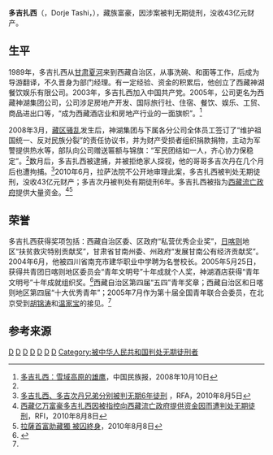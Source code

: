 '''多吉扎西'''（{{bo|z=རྡོ་རྗེ་བཀྲ་ཤིས་|w=rdo rje  bkra shis}}，Dorje Tashi，{{bd|1973年||}}），藏族富豪，因涉案被判无期徒刑，没收43亿元财产。

==生平==
1989年，多吉扎西从[[甘肃|甘肃]][[夏河|夏河]]来到西藏自治区，从事洗碗、和面等工作，后成为导游翻译，不久晋身为部门经理。有一定经验、资金的积累后，他创立了西藏神湖餐饮娱乐有限公司。2003年，多吉扎西加入中国共产党。2005年，公司更名为西藏神湖集团公司，公司涉足房地产开发、国际旅行社、住宿、餐饮、娱乐、工贸、商品进出口等，“成为西藏酒店业和房地产行业的一面旗帜”。<ref name="xy">[http://www.tibet.cn/news/rwxw/jjrw/200810/t20081010_431583.htm 多吉扎西：雪域高原的雄鹰]，中国民族报，2008年10月10日</ref>

2008年3月，[[2008年西藏骚乱|藏区骚乱]]发生后，神湖集团与下属各分公司全体员工签订了“维护祖国统一、反对民族分裂”的责任协议书，并为财产受损者组织捐款捐物，主动为军警提供热水等，部队向公司赠送匾额与锦旗：“军民团结如一人，齐心协力保稳定”。<ref name="xy" />数月后，多吉扎西被逮捕，并被拒绝家人探视，他的哥哥多吉次丹在几个月后也遭拘捕。<ref>[http://www.rfa.org/mandarin/Xinwen/tibet-08052010105835.html 多吉扎西、多吉次丹兄弟分别被判无期6年徒刑] {{Wayback|url=http://www.rfa.org/mandarin/Xinwen/tibet-08052010105835.html |date=20160304094207 }}，RFA，2010年8月5日</ref>2010年6月，拉萨法院不公开地审理此案，多吉扎西被判处无期徒刑，没收43亿元财产；多吉次丹被判处有期徒刑6年。多吉扎西被指为[[西藏流亡政府|西藏流亡政府]]提供大量资金。<ref>[http://www.chinese.rfi.fr/node/30256  西藏亿万富豪多吉扎西因被指控向西藏流亡政府提供资金因而遭判处无期徒刑]{{dead link|date=2017年12月 |bot=InternetArchiveBot |fix-attempted=yes }}，RFI，2010年8月8日</ref><ref>[http://news.chinatimes.com/mainland/0,5245,50504442x132010080800527,00.html 拉薩首富助藏獨 被囚終身]{{dead link|date=2018年2月 |bot=InternetArchiveBot |fix-attempted=yes }}，2010年8月8日</ref>

==荣誉==
多吉扎西获得奖项包括：西藏自治区委、区政府“私营优秀企业奖”，[[日喀则|日喀则]]地区“扶贫救灾特别贡献奖”，甘肃省甘南州委、州政府“发展甘南公有经济贡献奖”。2004年6月，他被四川省南充市建华职业中学聘为名誉校长。2005年5月25日，获得共青团日喀则地区委员会“青年文明号”十年成就个人奖，神湖酒店获得“青年文明号”十年成就组织奖。<ref>{{Cite web |url=http://people.tibetcul.com/dangdai/sjjy/200611/1752.html |title=多吉扎西：后藏崛起的青年企业家 |access-date=2010-08-08 |archive-url=https://web.archive.org/web/20100718004319/http://people.tibetcul.com/dangdai/sjjy/200611/1752.html |archive-date=2010-07-18 |dead-url=yes }}</ref>西藏自治区第四届“五四”青年奖章；西藏自治区和日喀则地区第四届“十大优秀青年”；2005年7月作为第十届全国青年联合会委员，在北京受到[[胡锦涛|胡锦涛]]和[[温家宝|温家宝]]的接见。<ref name="xy" />

==参考来源==
<references />

[[Category:藏族人|D]]
[[Category:中华人民共和国政治犯|D]]
[[Category:甘肃企业家|D]]
[[Category:西藏企业家|D]]
[[Category:中華人民共和國億萬富豪|D]]
[[Category:安多人|D]]
[[Category:甘南人|D]]
[[Category:被中华人民共和国判处无期徒刑者|Category:被中华人民共和国判处无期徒刑者]]